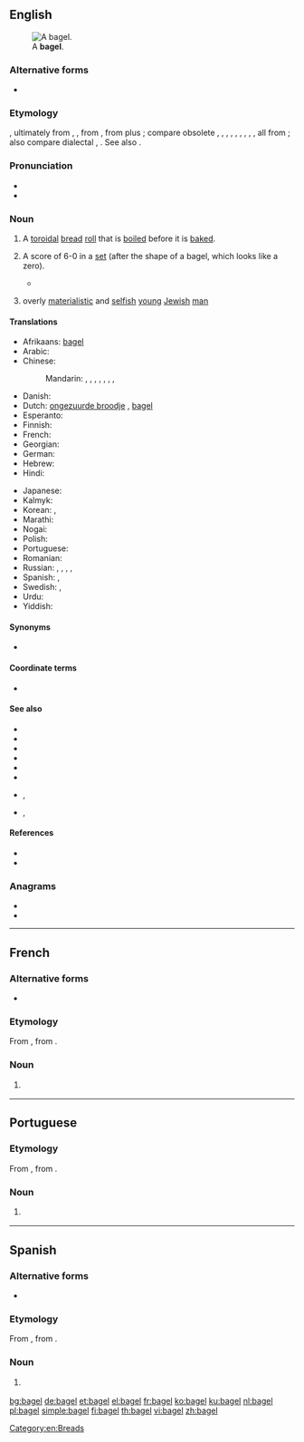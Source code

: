 {{also|Bagel}}
==English==
[[File:Bagel.jpg|thumb|right|A '''bagel'''.]]

===Alternative forms===
* {{l|en|beigel}} {{qualifier|UK}}

===Etymology===
{{PIE root|en|bʰewgʰ}}
{{bor|en|yi|בייגל}}, ultimately from {{der|en|gmh|bouc}}, {{m|gmh|boug-||ring, bracelet}}, from {{der|en|goh|boug||ring}}, from {{der|en|gem-pro|*baug-||ring}} plus {{m|gem-pro|*-il||noun suffix}}; compare obsolete {{cog|en|bee||metal ring, bracelet}}, {{cog|enm|bege}}, {{m|enm|beh}}, {{cog|ang|bēag}}, {{m|ang|bēah}}, {{cog|ofs|bāg}}, {{cog|osx|bōg}}, {{cog|gml|bōg}}, {{cog|non|baugr}}, all from {{der|en|gem-pro|*baugaz||ring}}; also compare dialectal {{cog|AG.|Beugel}}, {{m|de|Beigel}}. See also {{m|en|beag}}.

===Pronunciation===
* {{IPA|/ˈbeɪɡəl/|[ˈbeɪɡɫ̩]|lang=en}}
* {{rhymes|eɪɡəl|lang=en}}

===Noun===
{{en-noun}}

# A [[toroidal]] [[bread]] [[roll]] that is [[boil]]ed before it is [[bake]]d.
# {{label|en|tennis|slang}} A score of 6-0 in a [[set]] (after the shape of a bagel, which looks like a zero).
#* {{quote-journal|date=January 30, 2011
|author=Piers Newbery
|title=Australian Open: Djokovic too good for Murray in final
|work=BBC
|url=http://news.bbc.co.uk/sport2/hi/tennis/9380511.stm
|page=
|passage=The Scot, who had been close to a two-set deficit in his semi-final against David Ferrer, avoided the dreaded bagel by seeing off a set point at 5-0 down before finally breaking the Djokovic serve to love as he began to go for his shots with the set seemingly gone.
}}
# {{label|en|slang|South Africa}} overly [[materialistic]] and [[selfish]] [[young]] [[Jewish]] [[man]]

====Translations====
{{trans-top|toroidal bread roll}}
* Afrikaans: [[#Afrikaans|bagel]]
* Arabic: {{t|ar|كَعَك|m}}
* Chinese:
*: Mandarin: {{t|cmn|貝果|sc=Hani}}, {{t|cmn|贝果|tr=bèiguǒ|sc=Hani}}, {{t|cmn|培果|tr=péiguǒ|sc=Hani}}, {{t|cmn|焙果|tr=bèiguǒ|sc=Hani}}, {{t|cmn|百吉圈|tr=bǎijí quān|sc=Hani}}, {{t|cmn|百吉|tr=bǎijí|sc=Hani}}, {{t|cmn|麵包圈|sc=Hani}}, {{t+|cmn|面包圈|tr=miànbāoquān|sc=Hani}}
* Danish: {{t|da|bagel}}
* Dutch: [[ongezuurde broodje]] {{g|n}}<!-- wikify if idiomatic -->, [[#Dutch|bagel]]
* Esperanto: {{t|eo|kringo}}
* Finnish: {{t|fi|vesirinkeli}}
* French: {{t+|fr|bagel|m}}
* Georgian: {{t|ka|ბლითი|sc=Geor}}
* German: {{t+|de|Bagel|m}}
* Hebrew: {{t|he|בייגל|m|tr=béigel|sc=Hebr}}
* Hindi: {{t|hi|बैगल रोटी|f|tr=baigal roṭī|sc=Deva}}
{{trans-mid}}
* Japanese: {{t|ja|ベーグル|tr=bēguru|sc=Jpan}}
* Kalmyk: {{t|xal|тоһш}}
* Korean: {{t|ko|베이글|sc=Kore}}, {{t|ko|배글 빵|sc=Kore}}
* Marathi: {{t|mr|बेगल|m|tr=begala|sc=Deva}}
* Nogai: {{t|nog|тогаш}}
* Polish: {{t+|pl|bajgiel}}
* Portuguese: {{t|pt|bagel|m}}
* Romanian: {{t+|ro|covrig}}
* Russian: {{t+|ru|бу́блик|m}}, {{t+|ru|бара́нка|f}}, {{t+|ru|су́шка|f}}, {{qualifier|foreign style}} {{t+|ru|бейгл|m|tr=bɛjgl}}, {{t+|ru|рога́лик|m|sc=Cyrl}} {{qualifier|semi-circle}}
* Spanish: {{t|es|panecillo|m}}, {{t|es|bagel|m}}
* Swedish: {{t|sv|bagel|c}}, {{t|sv|beigel|c}}
* Urdu: {{t|ur|بیگل روٹی|f|tr=baigal roṭī|sc=ur-Arab}}
* Yiddish: {{t|yi|בײגל|m|tr=beygl|sc=Hebr}}
{{trans-bottom}}

====Synonyms====
* {{sense|spoiled young Jewish man}} {{l|en|JAP}} {{qualifier|US|Autralia}}

====Coordinate terms====
* {{sense|spoiled young Jewish man}} {{l|en|kugel}} {{qualifier|South Africa}}

====See also====
* {{l|en|Beuge}}
* {{l|en|beugen}}
* {{l|en|Beugung}}
* {{l|en|Biege}}
* {{l|en|biegen}}
* {{l|en|Biegung}}
* {{l|en|donut}}, {{l|en|doughnut}}
* {{l|en|torus}}, {{l|en|toroid}}

====References====
* {{R:Online Etymology Dictionary}}
* {{pedialite}}

===Anagrams===
* {{l|en|gable}}
* {{l|en|gleba}}

[[Category:en:Breads]]

----
==French==
===Alternative forms===
* {{l|fr|baguel}}
===Etymology===
{{PIE root|fr|bʰewgʰ}}
From {{etyl|en|fr}} {{m|en|bagel}}, from {{etyl|yi|fr}} {{m|yi|בייגל}}.

===Noun===
{{fr-noun|m}}

# {{l|en|bagel}} {{gloss|toroidal bread roll}}

{{C|fr|Breads}}
----

==Portuguese==

===Etymology===
{{PIE root|pt|bʰewgʰ}}
From {{etyl|en|pt}} {{m|en|bagel}}, from {{etyl|yi|pt}} {{m|yi|בייגל}}.

===Noun===
{{pt-noun|m|s}}

# {{l|en|bagel}} {{gloss|toroidal bread roll}}

{{C|pt|Breads}}

----

==Spanish==
===Alternative forms===
* {{l|es|baguel}}
===Etymology===
{{PIE root|es|bʰewgʰ}}
From {{etyl|en|es}} {{m|en|bagel}}, from {{etyl|yi|es}} {{m|yi|בייגל}}.

===Noun===
{{es-noun|m}}

# {{l|en|bagel}} {{gloss|toroidal bread roll}}

{{C|es|Breads}}

[[bg:bagel]]
[[de:bagel]]
[[et:bagel]]
[[el:bagel]]
[[fr:bagel]]
[[ko:bagel]]
[[ku:bagel]]
[[nl:bagel]]
[[pl:bagel]]
[[simple:bagel]]
[[fi:bagel]]
[[th:bagel]]
[[vi:bagel]]
[[zh:bagel]]